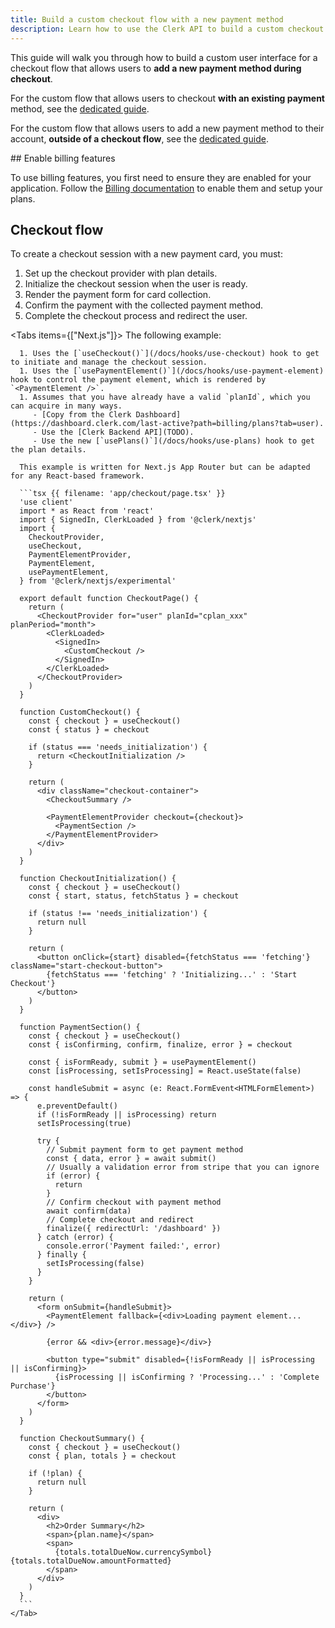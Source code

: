 ```yaml
---
title: Build a custom checkout flow with a new payment method
description: Learn how to use the Clerk API to build a custom checkout flow that allows users to add a new payment method during checkout.
---
```


<Include src="_partials/custom-flows-callout" />

<Include src="_partials/billing/api-experimental-guide" />

This guide will walk you through how to build a custom user interface for a checkout flow that allows users to **add a new payment method during checkout**.

For the custom flow that allows users to checkout **with an existing payment** method, see the [dedicated guide](/docs/custom-flows/checkout-existing-payment-method).

For the custom flow that allows users to add a new payment method to their account, **outside of a checkout flow**, see the [dedicated guide](/docs/custom-flows/add-new-payment-method).

<Steps>
  ## Enable billing features

  To use billing features, you first need to ensure they are enabled for your application. Follow the [Billing documentation](/docs/billing/overview) to enable them and setup your plans.

  ## Checkout flow

  To create a checkout session with a new payment card, you must:

  1. Set up the checkout provider with plan details.
  1. Initialize the checkout session when the user is ready.
  1. Render the payment form for card collection.
  1. Confirm the payment with the collected payment method.
  1. Complete the checkout process and redirect the user.

  <Tabs items={["Next.js"]}>
    <Tab>
      The following example:

      1. Uses the [`useCheckout()`](/docs/hooks/use-checkout) hook to get to initiate and manage the checkout session.
      1. Uses the [`usePaymentElement()`](/docs/hooks/use-payment-element) hook to control the payment element, which is rendered by `<PaymentElement />`.
      1. Assumes that you have already have a valid `planId`, which you can acquire in many ways.
         - [Copy from the Clerk Dashboard](https://dashboard.clerk.com/last-active?path=billing/plans?tab=user).
         - Use the [Clerk Backend API](TODO).
         - Use the new [`usePlans()`](/docs/hooks/use-plans) hook to get the plan details.

      This example is written for Next.js App Router but can be adapted for any React-based framework.

      ```tsx {{ filename: 'app/checkout/page.tsx' }}
      'use client'
      import * as React from 'react'
      import { SignedIn, ClerkLoaded } from '@clerk/nextjs'
      import {
        CheckoutProvider,
        useCheckout,
        PaymentElementProvider,
        PaymentElement,
        usePaymentElement,
      } from '@clerk/nextjs/experimental'

      export default function CheckoutPage() {
        return (
          <CheckoutProvider for="user" planId="cplan_xxx" planPeriod="month">
            <ClerkLoaded>
              <SignedIn>
                <CustomCheckout />
              </SignedIn>
            </ClerkLoaded>
          </CheckoutProvider>
        )
      }

      function CustomCheckout() {
        const { checkout } = useCheckout()
        const { status } = checkout

        if (status === 'needs_initialization') {
          return <CheckoutInitialization />
        }

        return (
          <div className="checkout-container">
            <CheckoutSummary />

            <PaymentElementProvider checkout={checkout}>
              <PaymentSection />
            </PaymentElementProvider>
          </div>
        )
      }

      function CheckoutInitialization() {
        const { checkout } = useCheckout()
        const { start, status, fetchStatus } = checkout

        if (status !== 'needs_initialization') {
          return null
        }

        return (
          <button onClick={start} disabled={fetchStatus === 'fetching'} className="start-checkout-button">
            {fetchStatus === 'fetching' ? 'Initializing...' : 'Start Checkout'}
          </button>
        )
      }

      function PaymentSection() {
        const { checkout } = useCheckout()
        const { isConfirming, confirm, finalize, error } = checkout

        const { isFormReady, submit } = usePaymentElement()
        const [isProcessing, setIsProcessing] = React.useState(false)

        const handleSubmit = async (e: React.FormEvent<HTMLFormElement>) => {
          e.preventDefault()
          if (!isFormReady || isProcessing) return
          setIsProcessing(true)

          try {
            // Submit payment form to get payment method
            const { data, error } = await submit()
            // Usually a validation error from stripe that you can ignore
            if (error) {
              return
            }
            // Confirm checkout with payment method
            await confirm(data)
            // Complete checkout and redirect
            finalize({ redirectUrl: '/dashboard' })
          } catch (error) {
            console.error('Payment failed:', error)
          } finally {
            setIsProcessing(false)
          }
        }

        return (
          <form onSubmit={handleSubmit}>
            <PaymentElement fallback={<div>Loading payment element...</div>} />

            {error && <div>{error.message}</div>}

            <button type="submit" disabled={!isFormReady || isProcessing || isConfirming}>
              {isProcessing || isConfirming ? 'Processing...' : 'Complete Purchase'}
            </button>
          </form>
        )
      }

      function CheckoutSummary() {
        const { checkout } = useCheckout()
        const { plan, totals } = checkout

        if (!plan) {
          return null
        }

        return (
          <div>
            <h2>Order Summary</h2>
            <span>{plan.name}</span>
            <span>
              {totals.totalDueNow.currencySymbol} {totals.totalDueNow.amountFormatted}
            </span>
          </div>
        )
      }
      ```
    </Tab>
  </Tabs>
</Steps>
